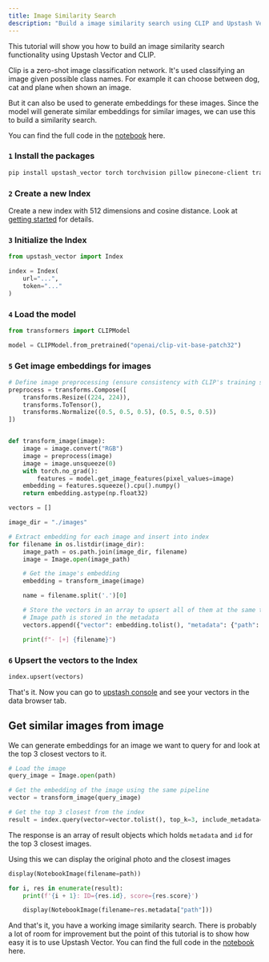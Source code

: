 ```yaml
---
title: Image Similarity Search
description: "Build a image similarity search using CLIP and Upstash Vector"
---
```


This tutorial will show you how to build an image similarity search functionality using Upstash Vector and CLIP.

Clip is a zero-shot image classification network. It's used classifying an image given possible class names.
For example it can choose between dog, cat and plane when shown an image.

But it can also be used to generate embeddings for these images. Since the model will generate similar embeddings
for similar images, we can use this to build a similarity search.

You can find the full code in the [notebook](https://colab.research.google.com/drive/1M41C_9ObDXa71fZm2jpQk_Bht_X2Ykm0?usp=sharing) here.

### `1` Install the packages

```bash
pip install upstash_vector torch torchvision pillow pinecone-client transformers numpy
```

### `2` Create a new Index

Create a new index with 512 dimensions and cosine distance.
Look at [getting started](../overall/getstarted) for details.

### `3` Initialize the Index

```python
from upstash_vector import Index

index = Index(
    url="...",
    token="..."
)
```

### `4` Load the model

```python
from transformers import CLIPModel

model = CLIPModel.from_pretrained("openai/clip-vit-base-patch32")
```

### `5` Get image embeddings for images

```python
# Define image preprocessing (ensure consistency with CLIP's training setup)
preprocess = transforms.Compose([
    transforms.Resize((224, 224)),
    transforms.ToTensor(),
    transforms.Normalize((0.5, 0.5, 0.5), (0.5, 0.5, 0.5))
])


def transform_image(image):
    image = image.convert("RGB")
    image = preprocess(image)
    image = image.unsqueeze(0)
    with torch.no_grad():
        features = model.get_image_features(pixel_values=image)
    embedding = features.squeeze().cpu().numpy()
    return embedding.astype(np.float32)

vectors = []

image_dir = "./images"

# Extract embedding for each image and insert into index
for filename in os.listdir(image_dir):
    image_path = os.path.join(image_dir, filename)
    image = Image.open(image_path)

    # Get the image's embedding
    embedding = transform_image(image)

    name = filename.split('.')[0]

    # Store the vectors in an array to upsert all of them at the same time.
    # Image path is stored in the metadata
    vectors.append({"vector": embedding.tolist(), "metadata": {"path": image_path}, "id": name})

    print(f"- [+] {filename}")
```

### `6` Upsert the vectors to the Index

```python
index.upsert(vectors)
```

That's it. Now you can go to [upstash console](https://console.upstash.com) and see your vectors
in the data browser tab.

## Get similar images from image

We can generate embeddings for an image we want to query for and look at the top 3 closest vectors to it.

```python
# Load the image
query_image = Image.open(path)

# Get the embedding of the image using the same pipeline
vector = transform_image(query_image)

# Get the top 3 closest from the index
result = index.query(vector=vector.tolist(), top_k=3, include_metadata=True)
```

The response is an array of result objects which holds `metadata` and `id` for the top 3 closest images.

Using this we can display the original photo and the closest images

```python
display(NotebookImage(filename=path))

for i, res in enumerate(result):
    print(f'{i + 1}: ID={res.id}, score={res.score}')

    display(NotebookImage(filename=res.metadata["path"]))
```

And that's it, you have a working image similarity search. There is probably a lot of room for improvement but
the point of this tutorial is to show how easy it is to use Upstash Vector.
You can find the full code in the [notebook](https://colab.research.google.com/drive/1M41C_9ObDXa71fZm2jpQk_Bht_X2Ykm0?usp=sharing) here.
